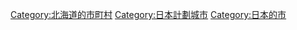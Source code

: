 {{Commonscat|Cities in Hokkaido}}

[[Category:北海道的市町村|Category:北海道的市町村]]
[[Category:日本計劃城市|Category:日本計劃城市]]
[[Category:日本的市|Category:日本的市]]